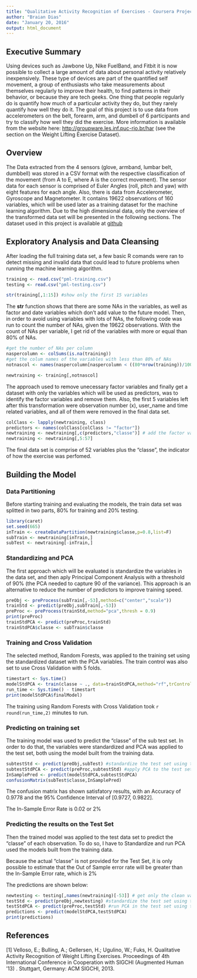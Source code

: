 ```yaml
---
title: "Qualitative Activity Recognition of Exercises - Coursera Project"
author: "Braian Dias"
date: "January 20, 2016"
output: html_document
---
```

## Executive Summary

Using devices such as Jawbone Up, Nike FuelBand, and Fitbit it is now possible to collect a large amount of data about personal activity relatively inexpensively. These type of devices are part of the quantified self movement, a group of enthusiasts who take measurements about themselves regularly to improve their health, to find patterns in their behavior, or because they are tech geeks. One thing that people regularly do is quantify how much of a particular activity they do, but they rarely quantify how well they do it. The goal of this project is to use data from accelerometers on the belt, forearm, arm, and dumbell of 6 participants and try to classify how well they did the exercise. More information is available from the website here: <http://groupware.les.inf.puc-rio.br/har> (see the section on the Weight Lifting Exercise Dataset).

## Overview

The Data extracted from the 4 sensors (glove, armband, lumbar belt, dumbbell) was stored in a CSV format with the respective classification of the movement (from A to E, where A is the correct movement).
The sensor data for each sensor is comprised of Euler Angles (roll, pitch and yaw) with eight features for each angle. Also, there is data from Accelerometer, Gyroscope and Magnetometer.
It contains 19622 observations of 160 variables, which will be used later as a training dataset for the machine learning algorithm.
Due to the high dimensional data, only the overview of the transformed data set will be presented in the following sections.
The dataset used in this project is available at [github](https://github.com/bodias/datasciencecoursera/tree/master/practical_machine_learning/project_course)

## Exploratory Analysis and Data Cleansing

After loading the full training data set, a few basic R comands were ran to detect missing and invalid data that could lead to future problems when running the machine learning algorithm.

```r
training <- read.csv("pml-training.csv")
testing <- read.csv("pml-testing.csv")

str(training[,1:15]) #show only the first 15 variables
```
The **str** function shows that there are some NAs in the variables, as well as factor and date variables which don't add value to the future model.
Then, in order to avoid using variables with lots of NAs, the following code was run to count the number of NAs, given the 19622 observations. With the count of NAs per variable, I get rid of the variables with more or equal than 80% of NAs.

```r
#get the number of NAs per column
naspercolumn <- colSums(is.na(training))
#get the colum names of the variables with less than 80% of NAs
notnascol <- names(naspercolumn[naspercolumn < ((80*nrow(training))/100)])

newtraining <- training[,notnascol]
```

The approach used to remove unecessary factor variables and finally get a dataset with only the variables which will be used as predictors, was to identify the factor variables and remove them. Also, the first 5 variables left after this transformation were observation number (x), user_name and time related variables, and all of them were removed in the final data set.

```r
colClass <- lapply(newtraining, class)
predictors <- names(colClass[colClass != "factor"])
newtraining <- newtraining[,c(predictors,"classe")] # add the factor variable "classe" 
newtraining <- newtraining[,5:57]
```

The final data set is comprise of 52 variables plus the "classe", the indicator of how the exercise was perfomed.

## Building the Model
 
### Data Partitioning
Before starting training and evaluating the models, the train data set was splitted in two parts, 80% for training and 20% testing.

```r
library(caret)
set.seed(665)
inTrain <- createDataPartition(newtraining$classe,p=0.8,list=F)
subTrain <- newtraining[inTrain,]
subTest <- newtraining[-inTrain,]
```
### Standardizing and PCA
The first approach which will be evaluated is standardize the variables in the data set, and then aply Principal Component Analysis with a threshold of 90% (the PCA needed to capture 90 of the variance). This approach is an alternative to reduce the number of predictors to improve training speed.

```r
preObj <- preProcess(subTrain[,-53],method=c("center","scale"))
trainStd <- predict(preObj,subTrain[,-53])
preProc <- preProcess(trainStd,method="pca",thresh = 0.9)
print(preProc)
trainStdPCA <- predict(preProc,trainStd)
trainStdPCA$classe <- subTrain$classe
```

### Training and Cross Validation
The selected method, Random Forests, was applied to the training set using the standardized dataset with the PCA variables. The train control was also set to use Cross Validation with 5 folds.

```r
timestart <- Sys.time()
modelStdPCA <- train(classe ~ ., data=trainStdPCA,method="rf",trControl=trainControl(method="cv",number=5),prox=F)
run_time <- Sys.time() - timestart
print(modelStdPCA$finalModel)
```

The training using Random Forests with Cross Validation took `r round(run_time,2)` minutes to run.

### Predicting on training set

The training model was used to predict the "classe" of the sub test set. In order to do that, the variables were standardized and PCA was applied to the test set, both using the model built from the training data.

```r
subtestStd <- predict(preObj,subTest) #standardize the test set using the modem built from the training set
subtestStdPCA <- predict(preProc,subtestStd) #apply PCA to the test set using the modem built from the training set
InSamplePred <- predict(modelStdPCA,subtestStdPCA)
confusionMatrix(subTest$classe,InSamplePred)
```

The confusion matrix has shown satisfatory results, with an Accuracy of 0.9778 and the 95% Confidence Interval of [0.9727, 0.9822].

The In-Sample Error Rate is 0.02 or 2%

### Predicting the results on the Test Set

Then the trained model was applied to the test data set to predict the "classe" of each observation. To do so, I have to Standardize and run PCA used the models built from the training data. 

Because the actual "classe" is not provided for the Test Set, it is only possible to estimate that the Out of Sample error rate will be greater than the In-Sample Error rate, which is 2%

The predictions are shown below:

```r
newtesting <- testing[,names(newtraining)[-53]] # get only the clean variables
testStd <- predict(preObj,newtesting) #standardize the test set using the model built from the training set
testStdPCA <- predict(preProc,testStd) #run PCA in the test set using the modem built from the training set
predictions <- predict(modelStdPCA,testStdPCA)
print(predictions)
```

## References
[1] Velloso, E.; Bulling, A.; Gellersen, H.; Ugulino, W.; Fuks, H. Qualitative Activity Recognition of Weight Lifting Exercises. Proceedings of 4th International Conference in Cooperation with SIGCHI (Augmented Human ’13) . Stuttgart, Germany: ACM SIGCHI, 2013.
